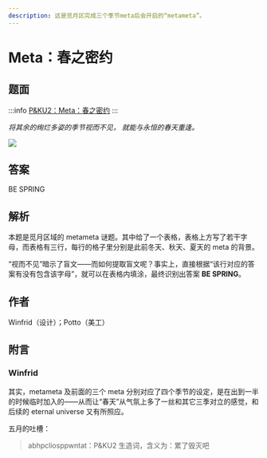 ```yaml
---
description: 这是觅月区完成三个季节meta后会开启的“metameta”。
---
```


# Meta：春之密约

## 题面

:::info
[P\&KU2：Meta：春之密约](https://pnku2.pkupuzzle.art/#/game/miyue/spring_meta)
:::

_将其余的绚烂多姿的季节视而不见，_
_就能与永恒的春天重逢。_

![](./28-meta-chun-zhi-mi-yue.assets/image_1.webp)

## 答案

BE SPRING

## 解析

本题是觅月区域的 metameta 谜题。其中给了一个表格，表格上方写了若干字母，而表格有三行，每行的格子里分别是此前冬天、秋天、夏天的 meta 的背景。

“视而不见”暗示了盲文——而如何提取盲文呢？事实上，直接根据“该行对应的答案有没有包含该字母”，就可以在表格内填涂，最终识别出答案 **BE SPRING**。

## 作者

Winfrid（设计）；Potto（美工）

## 附言

### Winfrid

其实，metameta 及前面的三个 meta 分别对应了四个季节的设定，是在出到一半的时候临时加入的——从而让“春天”从气氛上多了一丝和其它三季对立的感觉，和后续的 eternal universe 又有所照应。

五月的吐槽：

> abhpcliosppwntat：P\&KU2 生造词，含义为：累了毁灭吧

